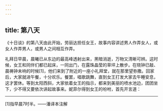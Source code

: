 ```yaml
---
---
---
```

title: 第八天
---



《十日谈》的第八天由此开始，劳丽达担任女王，故事内容讲述男人作弄女人，或女人作弄男人，或男人之间相互作弄。





礼拜日早晨，晨曦已从东边的最高峰透射出来，黑暗消逝，万物又清晰可辨。这时候，女王和同伴们都已起床，一同出门，在露珠晶莹的草坪上散步。在晓钟已敲、晨祷钟未响的时候[1]，他们来到了附近的一座小礼拜堂，就在那里望弥撒。回家后，大家就进午餐，十分欢乐。餐罢，唱歌跳舞，直到女王打发大家去午睡安息，这才罢休。等到太阳西斜，大家依着女王的指示，都来到美丽的喷水池边，团团坐下，少不得又要依次讲起故事来。妮菲尔得到女王的吩咐，首先开言道：



* * *



[1]指早晨7时半。——潘译本注解


























